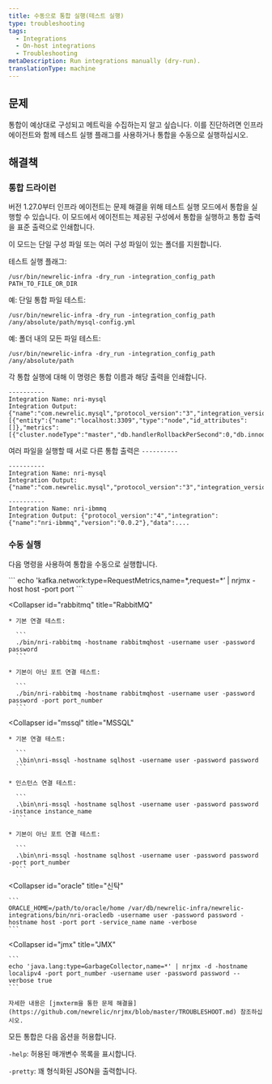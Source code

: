 ```yaml
---
title: 수동으로 통합 실행(테스트 실행)
type: troubleshooting
tags:
  - Integrations
  - On-host integrations
  - Troubleshooting
metaDescription: Run integrations manually (dry-run).
translationType: machine
---
```


## 문제

통합이 예상대로 구성되고 메트릭을 수집하는지 알고 싶습니다. 이를 진단하려면 인프라 에이전트와 함께 테스트 실행 플래그를 사용하거나 통합을 수동으로 실행하십시오.

## 해결책

### 통합 드라이런

버전 1.27.0부터 인프라 에이전트는 문제 해결을 위해 테스트 실행 모드에서 통합을 실행할 수 있습니다. 이 모드에서 에이전트는 제공된 구성에서 통합을 실행하고 통합 출력을 표준 출력으로 인쇄합니다.

이 모드는 단일 구성 파일 또는 여러 구성 파일이 있는 폴더를 지원합니다.

테스트 실행 플래그:

```
/usr/bin/newrelic-infra -dry_run -integration_config_path PATH_TO_FILE_OR_DIR
```

예: 단일 통합 파일 테스트:

```
/usr/bin/newrelic-infra -dry_run -integration_config_path /any/absolute/path/mysql-config.yml 
```

예: 폴더 내의 모든 파일 테스트:

```
/usr/bin/newrelic-infra -dry_run -integration_config_path /any/absolute/path 
```

각 통합 실행에 대해 이 명령은 통합 이름과 해당 출력을 인쇄합니다.

```
----------
Integration Name: nri-mysql
Integration Output: {"name":"com.newrelic.mysql","protocol_version":"3","integration_version":"1.8.0","data":[{"entity":{"name":"localhost:3309","type":"node","id_attributes":[]},"metrics":[{"cluster.nodeType":"master","db.handlerRollbackPerSecond":0,"db.innodb.bufferPoolPagesData":1139,"db.innodb.bufferPoolPagesFree":7049,"db.innodb.bufferPoolPagesTotal":8192,"db.innodb.dataReadBytesPerSecond":0,"db.innodb.dataWrittenBytesPerSecond":0,"db.innodb.logWaitsPerSecond":0,"db.innodb.rowLockCurrentWaits"...
```

여러 파일을 실행할 때 서로 다른 통합 출력은 `----------`

```
----------
Integration Name: nri-mysql
Integration Output: {"name":"com.newrelic.mysql","protocol_version":"3","integration_version":"1.8.0","data":...

----------
Integration Name: nri-ibmmq
Integration Output: {"protocol_version":"4","integration":{"name":"nri-ibmmq","version":"0.0.2"},"data":....
```

### 수동 실행

다음 명령을 사용하여 통합을 수동으로 실행합니다.

<CollapserGroup>
  <Collapser
    id="kafka"
    title="카프카"
  >
    ```
    echo 'kafka.network:type=RequestMetrics,name=*,request=*’ | nrjmx -host host -port port
    ```
  </Collapser>

  <Collapser
    id="rabbitmq"
    title="RabbitMQ"
  >
    * 기본 연결 테스트:

      ```
      ./bin/nri-rabbitmq -hostname rabbitmqhost -username user -password password
      ```

    * 기본이 아닌 포트 연결 테스트:

      ```
      ./bin/nri-rabbitmq -hostname rabbitmqhost -username user -password password -port port_number
      ```
  </Collapser>

  <Collapser
    id="mssql"
    title="MSSQL"
  >
    * 기본 연결 테스트:

      ```
      .\bin\nri-mssql -hostname sqlhost -username user -password password
      ```

    * 인스턴스 연결 테스트:

      ```
      .\bin\nri-mssql -hostname sqlhost -username user -password password -instance instance_name
      ```

    * 기본이 아닌 포트 연결 테스트:

      ```
      .\bin\nri-mssql -hostname sqlhost -username user -password password -port port_number
      ```
  </Collapser>

  <Collapser
    id="oracle"
    title="신탁"
  >
    ```
    ORACLE_HOME=/path/to/oracle/home /var/db/newrelic-infra/newrelic-integrations/bin/nri-oracledb -username user -password password -hostname host -port port -service_name name -verbose
    ```
  </Collapser>

  <Collapser
    id="jmx"
    title="JMX"
  >
    ```
    echo 'java.lang:type=GarbageCollector,name=*' | nrjmx -d -hostname localipv4 -port port_number -username user -password password --verbose true
    ```

    자세한 내용은 [jmxterm을 통한 문제 해결을](https://github.com/newrelic/nrjmx/blob/master/TROUBLESHOOT.md) 참조하십시오.
  </Collapser>
</CollapserGroup>

모든 통합은 다음 옵션을 허용합니다.

`-help`: 허용된 매개변수 목록을 표시합니다.

`-pretty`: 꽤 형식화된 JSON을 출력합니다.